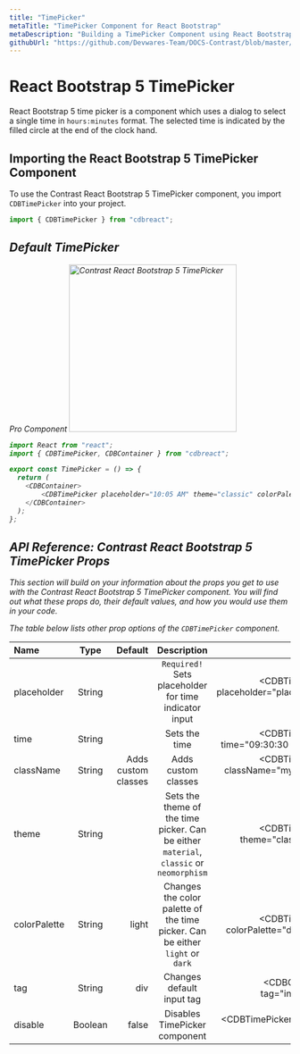 ```yaml
---
title: "TimePicker"
metaTitle: "TimePicker Component for React Bootstrap"
metaDescription: "Building a TimePicker Component using React Bootstrap 5"
githubUrl: "https://github.com/Devwares-Team/DOCS-Contrast/blob/master/content/contrast/react/sections/timepicker.mdx"
---
```



<ProAlertReact/>

# React Bootstrap 5 TimePicker

React Bootstrap 5 time picker is a component which uses a dialog to select a single time in `hours:minutes` format. The selected time is indicated by the filled circle at the end of the clock hand.

## Importing the React Bootstrap 5 TimePicker Component

To use the Contrast React Bootstrap 5 TimePicker component, you import `CDBTimePicker` into your project.

```js
import { CDBTimePicker } from "cdbreact";
```

<i/>

## Default TimePicker

<Link to="/product/contrast-pro"><span class="badge badge-lg badge-pro">Pro Component</span></Link>

<img src={timepickerImg} width="300px" alt="Contrast React Bootstrap 5 TimePicker"/>

```js
import React from "react";
import { CDBTimePicker, CDBContainer } from "cdbreact";

export const TimePicker = () => {
  return (
    <CDBContainer>
        <CDBTimePicker placeholder="10:05 AM" theme="classic" colorPalette="dark" />
    </CDBContainer>
  );
};
```

## API Reference: Contrast React Bootstrap 5 TimePicker Props

This section will build on your information about the props you get to use with the Contrast React Bootstrap 5 TimePicker component. You will find out what these props do, their default values, and how you would use them in your code.

The table below lists other prop options of the `CDBTimePicker` component.

| Name            | Type        | Default      |   Description| Example      |
| :------------- | :----------: | -----------: | :----------: | -----------: |
| placeholder    | String       |              | `Required!` Sets placeholder for time indicator input | <CDBTimePicker placeholder="placeholder" ... />  |
| time           | String       |              | Sets the time | <CDBTimePicker time="09:30:30 AM" ... />  |
| className      | String       | Adds custom classes             |Adds custom classes	      |     <CDBTimePicker className="myClass" ... />  |
| theme          | String       |              | Sets the theme of the time picker. Can be either `material`, `classic` or `neomorphism` | <CDBTimePicker theme="classic" ... />  |
| colorPalette   | String       | light        | Changes the color palette of the time picker. Can be either `light` or `dark` | <CDBTimePicker colorPalette="dark" ... />  |
| tag            | String       | div          | Changes default input tag | <CDBCheckbox tag="input" ... />  |
| disable        | Boolean      | false        | Disables TimePicker component | <CDBTimePicker disabled .../>  |
